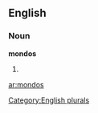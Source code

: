 ==English==

===Noun===
'''mondos'''

# {{plural of|[[mondo]]}}

[[Category:English plurals]]

[[ar:mondos]]